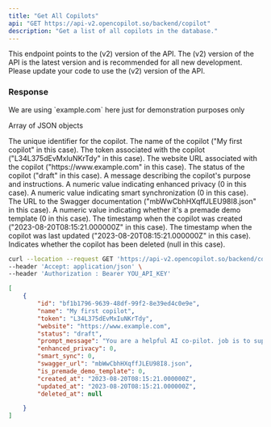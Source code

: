 ---
title: "Get All Copilots"
api: "GET https://api-v2.opencopilot.so/backend/copilot"
description: "Get a list of all copilots in the database."
---

<Warning>
This endpoint points to the (v2) version of the API. The (v2) version of the API is the latest version and is recommended for all new development. Please update your code to use the (v2) version of the API.
</Warning>

### Response

<Card title="Replace with your domain" icon="lightbulb" iconType="duotone" color="#ca8b04">
    We are using `example.com` here just for demonstration purposes only
</Card>

Array of JSON objects

<ResponseField name="id" type="string">
  The unique identifier for the copilot.
</ResponseField>

<ResponseField name="name" type="string">
  The name of the copilot ("My first copilot" in this case).
</ResponseField>

<ResponseField name="token" type="string">
  The token associated with the copilot ("L34L375dEvMxIuNKrTdy" in this case).
</ResponseField>

<ResponseField name="website" type="string">
  The website URL associated with the copilot ("https://www.example.com" in this case).
</ResponseField>

<ResponseField name="status" type="string">
  The status of the copilot ("draft" in this case).
</ResponseField>

<ResponseField name="prompt_message" type="string">
  A message describing the copilot's purpose and instructions.
</ResponseField>

<ResponseField name="enhanced_privacy" type="number">
  A numeric value indicating enhanced privacy (0 in this case).
</ResponseField>

<ResponseField name="smart_sync" type="number">
  A numeric value indicating smart synchronization (0 in this case).
</ResponseField>

<ResponseField name="swagger_url" type="string">
  The URL to the Swagger documentation ("mbWwCbhHXqffJLEU98I8.json" in this case).
</ResponseField>

<ResponseField name="is_premade_demo_template" type="number">
  A numeric value indicating whether it's a premade demo template (0 in this case).
</ResponseField>

<ResponseField name="created_at" type="string">
  The timestamp when the copilot was created ("2023-08-20T08:15:21.000000Z" in this case).
</ResponseField>

<ResponseField name="updated_at" type="string">
  The timestamp when the copilot was last updated ("2023-08-20T08:15:21.000000Z" in this case).
</ResponseField>

<ResponseField name="deleted_at" type="null">
  Indicates whether the copilot has been deleted (null in this case).
</ResponseField>


<RequestExample>

```bash Example Request
curl --location --request GET 'https://api-v2.opencopilot.so/backend/copilot/' \
--header 'Accept: application/json' \
--header 'Authorization : Bearer YOU_API_KEY'
```

</RequestExample>

<ResponseExample>

```json Response
[
    {
        "id": "bf1b1796-9639-48df-99f2-8e39ed4c0e9e",
        "name": "My first copilot",
        "token": "L34L375dEvMxIuNKrTdy",
        "website": "https://www.example.com",
        "status": "draft",
        "prompt_message": "You are a helpful AI co-pilot. job is to support and help the user\nsometimes you might need to call some API endpoints to get the data you need to answer the user's question.\nyou will be given a context and a question, you need to answer the question based on the context.",
        "enhanced_privacy": 0,
        "smart_sync": 0,
        "swagger_url": "mbWwCbhHXqffJLEU98I8.json",
        "is_premade_demo_template": 0,
        "created_at": "2023-08-20T08:15:21.000000Z",
        "updated_at": "2023-08-20T08:15:21.000000Z",
        "deleted_at": null

    }
]
```

</ResponseExample>
